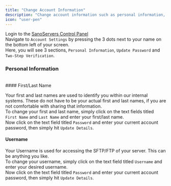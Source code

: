 ```yaml
---
title: "Change Account Information"
description: "Change account information such as personal information, passwords and 2FA."
icon: "user-pen"
---
```


Login to the [SanoServers Control Panel](https://panel.sanoservers.com/)<br/>
Navigate to ``Account Settings`` by pressing the 3 dots next to your name on the bottom left of your screen.<br/>
Here, you will see 3 sections, ``Personal Information``, ``Update Password`` and ``Two-Step Verification``.
### Personal Information
<br/>
#### First/Last Name

Your first and last names are used to identify you within our internal systems. These do not have to be your actual first and last names, if you are not comfortable with sharing that information. <br/>
To change your first and last name, simply click on the text fields titled ``First Name`` and ``Last Name`` and enter your first/last name.<br/>
Now click on the text field titled ``Password`` and enter your current account password, then simply hit ``Update Details``.<br/>

#### Username

Your Username is used for accessing the SFTP/FTP of your server. This can be anything you like. <br/>
To change your username, simply click on the text field titled ``Username`` and enter your desired username.<br/>
Now click on the text field titled ``Password`` and enter your current account password, then simply hit ``Update Details``.<br/>